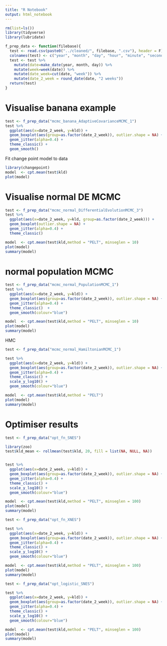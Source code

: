 ```yaml
---
title: "R Notebook"
output: html_notebook
---
```


```r
rm(list=ls())
library(tidyverse)
library(lubridate)
```

```r
f_prep_data <- function(filebase){
  test <- read.csv(paste0("../cleaned/", filebase, ".csv"), header = F)
  colnames(test) <- c("year", "month", "day", "hour", "minute", "second", "kld")
  test <- test %>%
    mutate(date=make_date(year, month, day)) %>% 
    mutate(week=week(date)) %>% 
    mutate(date_week=cut(date, "week")) %>% 
    mutate(date_2_week = round_date(date, "2 weeks"))
  return(test)
}
```

# Visualise banana example
```r
test <- f_prep_data("mcmc_banana_AdaptiveCovarianceMCMC_1")
test %>% 
  ggplot(aes(x=date_2_week, y=kld)) +
  geom_boxplot(aes(group=as.factor(date_2_week)), outlier.shape = NA) +
  geom_jitter(alpha=0.4) +
  theme_classic() +
  geom_smooth()
```

Fit change point model to data
```r
library(changepoint)
model  <- cpt.mean(test$kld)
plot(model)
```

# Visualise normal DE MCMC
```r
test <- f_prep_data("mcmc_normal_DifferentialEvolutionMCMC_3")
test %>% 
  ggplot(aes(x=date_2_week, y=kld, group=as.factor(date_2_week))) +
  geom_boxplot(outlier.shape = NA) +
  geom_jitter(alpha=0.4) +
  theme_classic()
```
```r
model  <- cpt.mean(test$kld,method = "PELT", minseglen = 10)
plot(model)
summary(model)
```
# normal population MCMC
```r
test <- f_prep_data("mcmc_normal_PopulationMCMC_1")
test %>% 
  ggplot(aes(x=date_2_week, y=kld)) +
  geom_boxplot(aes(group=as.factor(date_2_week)), outlier.shape = NA) +
  geom_jitter(alpha=0.4) +
  theme_classic()  +
  geom_smooth(colour="blue")
```

```r
model  <- cpt.mean(test$kld,method = "PELT", minseglen = 10)
plot(model)
summary(model)
```

HMC
```r
test <- f_prep_data("mcmc_normal_HamiltonianMCMC_1")

test %>% 
  ggplot(aes(x=date_2_week, y=kld)) +
  geom_boxplot(aes(group=as.factor(date_2_week)), outlier.shape = NA) +
  geom_jitter(alpha=0.4) +
  theme_classic() +
  scale_y_log10() +
  geom_smooth(colour="blue")
```

```r
model  <- cpt.mean(test$kld,method = "PELT")
plot(model)
summary(model)
```


# Optimiser results
```r
test <- f_prep_data("opt_fn_SNES")

library(zoo)
test$kld_mean <- rollmean(test$kld, 20, fill = list(NA, NULL, NA))


test %>% 
  ggplot(aes(x=date_2_week, y=kld)) +
  geom_boxplot(aes(group=as.factor(date_2_week)), outlier.shape = NA) +
  geom_jitter(alpha=0.4) +
  theme_classic() +
  scale_y_log10() +
  geom_smooth(colour="blue")
```

```r
model  <- cpt.mean(test$kld,method = "PELT", minseglen = 100)
plot(model)
summary(model)
```

```r
test <- f_prep_data("opt_fn_XNES")

test %>% 
  ggplot(aes(x=date_2_week, y=kld)) +
  geom_boxplot(aes(group=as.factor(date_2_week)), outlier.shape = NA) +
  geom_jitter(alpha=0.4) +
  theme_classic() +
  scale_y_log10() +
  geom_smooth(colour="blue")
```
```r
model  <- cpt.mean(test$kld,method = "PELT", minseglen = 100)
plot(model)
summary(model)
```

```r
test <- f_prep_data("opt_logistic_SNES")

test %>% 
  ggplot(aes(x=date_2_week, y=kld)) +
  geom_boxplot(aes(group=as.factor(date_2_week)), outlier.shape = NA) +
  geom_jitter(alpha=0.4) +
  theme_classic() +
  scale_y_log10() +
  geom_smooth(colour="blue")
```

```r
model  <- cpt.mean(test$kld,method = "PELT", minseglen = 100)
plot(model)
summary(model)
```
